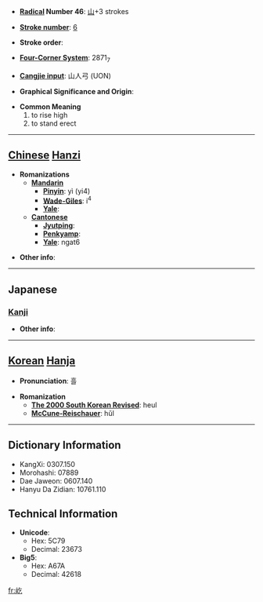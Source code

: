 * '''[[Wiktionary:Chinese radical index| Radical]] Number 46''': [[Wiktionary:Chinese radical index 山|山]]+3 strokes

* '''[[Wiktionary:Chinese total strokes index|Stroke number]]''': [[Wiktionary:Chinese total strokes index 6|6]]

* '''Stroke order''': 

* '''[[Wiktionary:Chinese four corner index|Four-Corner System]]''': 2871<sub>7</sub>

* '''[[Wiktionary:Chinese Cangjie index|Cangjie input]]''': 山人弓 (UON)

* '''Graphical Significance and Origin''': 

* '''Common Meaning'''
*#to rise high
*# to stand erect


----

== [[Chinese]] [[Hanzi]] ==

* '''Romanizations'''
** '''[[Mandarin]]'''
*** '''[[Pinyin]]''': yì (yi4)
*** '''[[Wade-Giles]]''': i<sup>4</sup>
*** '''[[Yale]]''': 
** '''[[Cantonese]]'''
*** '''[[Jyutping]]''':
*** '''[[Penkyamp]]''': 
*** '''[[Yale]]''': ngat6

* '''Other info''': 

----

==Japanese==
===[[Kanji]]===
{{kanji|on readings=[[きつ]] (kitsu), [[ぎつ]] (gitsu)
|kun readings=[[そばだつ]] (sobadatsu)
}}

* '''Other info''':  

----

== [[Korean]] [[Hanja]] ==

* '''Pronunciation''': 흘

* '''Romanization'''
** '''[[The 2000 South Korean Revised Romanization|The 2000 South Korean Revised]]''': heul
** '''[[McCune-Reischauer]]''': hŭl

----

== Dictionary Information ==

* KangXi: 0307.150
* Morohashi: 07889
* Dae Jaweon: 0607.140
* Hanyu Da Zidian: 10761.110

== Technical Information ==

* '''Unicode''':
** Hex: 5C79
** Decimal: 23673
* '''Big5''':
** Hex: A67A
** Decimal: 42618

[[fr:屹]]